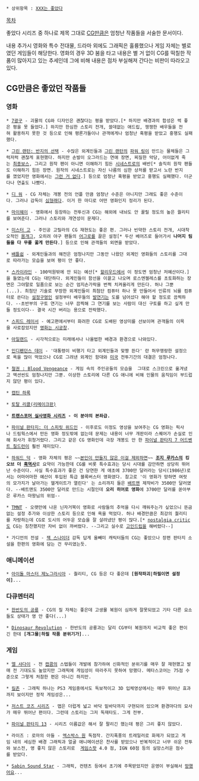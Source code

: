 * 상위항목 : [[XXX는 좋았다]]

[[목차]]

좋았다 시리즈 중 하나로 제목 그대로 [[CG]]만큼은 엄청난 작품들을 서술한 문서이다.

내용 추가시 영화와 특수 전대물, 드라마 외에도 그래픽은 훌륭했으나 게임 자체는 별로였던 게임들이 해당한다. 영화의 경우 3D 붐을 타고 내용은 별 거 없이 CG를 떡칠한 작품이 많아지고 있는 추세인데 그에 비해 내용은 점차 부실해져 간다는 비판이 따라오고 있다.

== CG만큼은 좋았던 작품들 ==

=== 영화 ===
 * [[7광구(영화)|7광구]] - 괴물의 CG와 디자인은 괜찮다는 평을 받았다.[* 하지만 배경과의 합성은 썩 좋은 평을 못 들었다.] 하지만 한심한 스토리 전개, 쓸데없는 애드립, 쟁쟁한 배우들을 전혀 활용하지 못한 것 등으로 인해 평론가들이나 관객에게나 엄청난 혹평을 받았고 흥행도 실패했다. 

 * [[그린 랜턴: 반지의 선택]] - 수많은 외계인들과 [[그린 랜턴]]의 [[파워 링]]이 만드는 물체들은 그럭저럭 괜찮게 표현했다. 하지만 손발이 오그라드는 연애 장면, 찌질한 악당, 어이없게 죽는 [[패럴랙스|최종보스]], 그리고 원작 팬이 아니면 이해하기 힘든 [[시네스트로]]의 배반[* 솔직히 원작 팬들도 이해하기 힘든 장면. 원작의 시네스트로는 자신 나름의 심한 상처를 받고서 노란 반지를 꼈었지만 영화에서는 [[그런 거 없다]].] 등으로 엄청난 혹평을 받았고 흥행도 실패했다. 더군다나 연출도 나빴다.

 * [[디 워]] - CG 자체는 개봉 전의 언플 만큼 엄청난 수준은 아니지만 그래도 좋은 수준이다. 그러나 감독이 [[심형래]]다. 이거 한 마디로 어떤 영화인지 정리가 된다.

 * [[마이웨이]] - 영화에서 등장하는 전투신과 CG는 해외에 내놔도 안 꿀릴 정도의 높은 퀄리티를 보여준다. 그러나 스토리와 개연성이 문제다.

 * [[미스터 고]] - 주인공 고릴라의 CG 재현도는 좋은 편. 그러나 빈약한 스토리 전개, 시대착오적인 [[몸개그]], 오히려 야구 팬들의 [[어그로]]를 끌은 설정[* 두산 베어즈로 들어가서 '''나머지 팀들을 다 무릎 꿇게 만든다'''.] 등으로 인해 관객들의 외면을 받았다.

 * [[배틀쉽]] - 외계인들과의 해전은 엄청나지만 그동안 나왔던 외계인 영화들의 스토리를 그대로 따라가는 모습을 보여 평이 안 좋다.

 * [[스카이라인]] - 100억원밖에 안 되는 예산[* [[할리우드]]에서 이 정도면 엄청난 저예산이다.]을 들였는데 CG는 대단하다. 외계인들이 함선을 이끌고 나오며 로스엔젤레스를 초토화하는 장면은 그야말로 일품으로 보는 순간 엄지손가락을 번쩍 치켜올리게 만든다. 허나 그뿐(...). 최첨단 기술로 무장한 외계인들이 최첨단 컴퓨터 하나 못 만들어서 인류의 뇌를 컴퓨터로 쓴다는 [[설정구멍]]인 설정부터 배우들의 [[발연기]]는 도를 넘어섰다 해야 할 정도로 끔찍하다. --초반부의 구토 연기는 너무 끔찍해 그 연기를 보는 사람이 대신 구토를 하고 싶게 만들 정도이다-- 결국 시간 버리는 용으로 전락했다.

 * [[스피드 레이서]] - 예고편에서부터 화려한 CG로 도배된 영상미를 선보이며 관객들의 이목을 사로잡았지만 [[현실은 시궁창|영화는 시궁창]].

 * [[아일랜드]] - 시각적으로는 미래에서나 나올법한 배경과 환경으로 나와있다.

 * [[인디펜던스 데이]] - '대통령이 비행기 타고 외계인들과 맞짱 뜬다' 란 허무맹랑한 설정으로 욕을 많이 먹었으나 CG로 그려낸 외계인 함대와 [[미국]] 전투기간의 대결은 엄청나다.

 * [[철권 : Blood Vengeance]] - 게임 속의 주인공들의 모습을  그대로 스크린으로 옮겨냈고 액션씬도 엄청나지만 그뿐. 이상한 스토리에 다른 CG 애니에 비해 인물의 움직임이 부드럽지 않단 평이 있다.

 * [[캡틴 하록]]

 * [[토탈 리콜#s-7|토탈 리콜(리메이크판)]]

 * '''[[트랜스포머 실사영화 시리즈]] - 이 분야의 본좌급.'''

 * [[파이널 판타지: 더 스피릿 위드인]] - 이후로도 이정도 영상을 보여주는 CG 영화는 픽사나 드림웍스에서 만든 영화 정도밖에 없는데 문제는 내용이 너무 개판이라 스퀘어가 손실로 인해 회사가 휘청거렸다. 그리고 같은 CG 영화인데 극장 개봉도 안 한 [[파이널 판타지 7 어드벤트 칠드런]]이 훨씬 재미있다.

 * [[하워드 덕]] - 영화 자체의 평은 ~~[[스타워즈 홀리데이 스페셜|본인이 만들지 않은 이걸 제외하면]]~~ '''[[조지 루카스]]의 킹 오브 더 [[흑역사]]'''로 요약이 가능한데 CG를 비롯 특수효과는 당시 시대를 감안하면 상당히 뛰어난 수준이다. 사실 특수효과가 좋은 건 당연한 게 애초에 3700만 달러라는 당시(1986년)로서는 어마어마한 예산이 투입된 특급 블록버스터 영화였다. 참고로 '이 영화가 망하면 여럿의 모가지가 날아가는 헬게이트가 열린다' 는 소리까지 들은 [[배트맨(1989)|배트맨]] 제작비가 3500만 달러였다. --배트맨도 3500만 달러로 만드는 시절인데 '''오리 히어로 영화'''에 3700만 달러를 쏟아부은 루카스 마왕님의 위엄--

 * [[닌자 거북이|TMNT]] - 오랫만에 나온 닌자거북이 영화로 사람들의 추억을 다시 깨워주는가 싶었으니 뜬금없는 설정 추가와 이상한 스토리 등으로 인해 욕을 먹었다. 허나 배경만큼은 최강의 퀄리티를 자랑하는데 CG로 도시의 어두운 모습을 잘 살려냈단 평이 많다.[* [[nostalgia critic]]도 CG는 칭찬했지만 자비 없이 까버렸다. --그리고 실수로 [[고인드립]]을 해버렸다--]

 * 가디언의 전설 - [[잭 스나이더]] 감독 답게 올빼미 캐릭터들의 CG는 좋았으나 장편 판타지 소설을 한편의 영화에 담는 건 무리였는듯.

=== 애니메이션 ===
 * [[아이돌 마스터 제노그라시아]] - 퀄리티, CG 등은 다 좋은데 '''[원작파괴|하필이면 설정이]'''...

=== 다큐멘터리 ===
 * [[한반도의 공룡]] - CG의 질 자체는 좋은데 고생물 복원이 심하게 잘못되었고 기타 다른 요소들도 상태가 영 안 좋다(...)

 * [[Dinosaur Revolution]] - 한반도의 공룡과는 달리 CG부터 복원까지 비교적 좋은 편이긴 한데 '''[개그물|하필 작품 분위기가]'''...

=== 게임 ===
 * [[엘 샤다이]] - 전 [[캡콤]]의 스텝들이 개발에 참가하여 신화적인 분위기를 매우 잘 재현했고 발매 전 기대도도 높았지만 그래픽에 게임성이 따라주지 못하여 망했다. 메타스코어는 75점 수준으로 그렇게 처참한 편은 아니긴 하지만.

 * [[킬존]] - 그래픽 하나는 PS3 게임중에서도 독보적이고 3D 입체영상에서는 매우 뛰어난 효과까지 보이지만 정작 게임성은...

 * [[저스트 코즈 시리즈]] - 맵은 더럽게 넓고 바닥 밑바닥까지 구현되어 있으며 환경마다의 묘사가 매우 뛰어난 편이다. 그런데 스토리는 그저 독재타도. 그게 전부.

 * [[파이널 판타지 13]] - 시리즈 이름값은 해서 잘 팔리긴 했는데 평은 그리 좋지 않았다.

 * 라이즈 : 로마의 아들 - [[엑스박스 원]] 독점작. 간지폭풍의 트레일러로 화제가 되었고 게임 내의 세심한 배경 그래픽과 얼굴 애니메이션은 찬사를 받았으나 반복적이고 너무 쉬운 전투와 보스전, 영 좋지 않은 스토리로  [[게임스팟]] 4.0 점, IGN 60점 등의 실망스러운 점수를 받았다.

 * [[Sabin Sound Star]] - 그래픽, 컨텐츠 등에서 초기에 주목받았지만 운영이 부실해서 [[망했어요]]...
